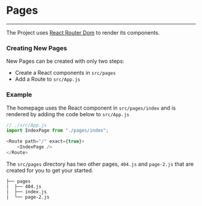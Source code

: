 
<Meta title="Intro/Pages"/>

# Pages

---

The Project uses [React Router Dom](https://reactrouter.com/web/guides/quick-start) to render its components.


### Creating New Pages

New Pages can be created with only two steps:

- Create a React components in `src/pages`
- Add a Route to `src/App.js`

### Example

The homepage uses the React component in `src/pages/index` and is rendered by adding the code below to `src/App.js`

```js
// ./src/App.js
import IndexPage from "./pages/index";

<Route path="/" exact={true}>
    <IndexPage />
</Route>
```

The `src/pages` directory has two other pages, `404.js` and `page-2.js` that are created for you to get your started.

```
├── pages
|  ├── 404.js
|  ├── index.js
|  └── page-2.js
```
